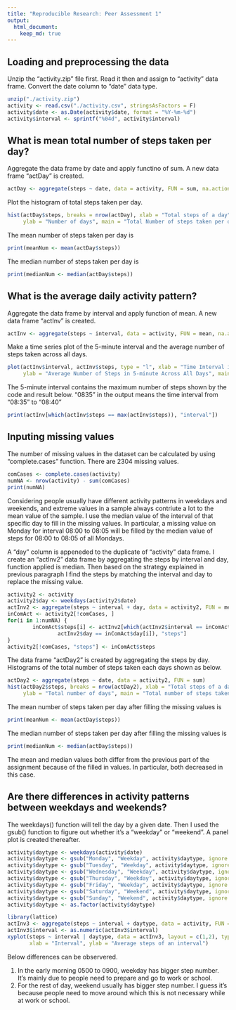 ```yaml
---
title: "Reproducible Research: Peer Assessment 1"
output: 
  html_document:
    keep_md: true
---
```



## Loading and preprocessing the data
Unzip the "activity.zip" file first. Read it then and assign to "activity" data frame. Convert the date column to "date" data type.
```r
unzip("./activity.zip")
activity <- read.csv("./activity.csv", stringsAsFactors = F)
activity$date <- as.Date(activity$date, format = "%Y-%m-%d")
activity$interval <- sprintf("%04d", activity$interval)
```

## What is mean total number of steps taken per day?
Aggregate the data frame by date and apply functino of sum. A new data frame "actDay" is created.
```r
actDay <- aggregate(steps ~ date, data = activity, FUN = sum, na.action = na.omit)
```
Plot the histogram of total steps taken per day.
```r
hist(actDay$steps, breaks = nrow(actDay), xlab = "Total steps of a day", 
     ylab = "Number of days", main = "Total Number of steps taken per day")
```

The mean number of steps taken per day is
```r
print(meanNum <- mean(actDay$steps))
```
The median number of steps taken per day is
```r
print(medianNum <- median(actDay$steps))
```

## What is the average daily activity pattern?
Aggregate the data frame by interval and apply function of mean. A new data frame "actInv" is created.
```r
actInv <- aggregate(steps ~ interval, data = activity, FUN = mean, na.action = na.omit)
```
Make a time series plot of the 5-minute interval and the average number of steps taken across all days.
```r
plot(actInv$interval, actInv$steps, type = "l", xlab = "Time Interval in 5 minutes",
     ylab = "Average Number of Steps in 5-minute Across All Days", main = "Average Daily Activity Pattern")
```

The 5-minute interval contains the maximum number of steps shown by the code and result below. "0835" in the output means the time interval  from "08:35" to "08:40"
```r
print(actInv[which(actInv$steps == max(actInv$steps)), "interval"])
```


## Inputing missing values
The number of missing values in the dataset can be calculated by using "complete.cases" function. There are 2304 missing values.
```r
comCases <- complete.cases(activity)
numNA <- nrow(activity) - sum(comCases)
print(numNA)
```
Considering people usually have different activity patterns in weekdays and weekends, and extreme values in a sample always contriute a lot to the mean value of the sample. I use the median value of the interval of that specific day to fill in the missing values. In particular, a missing value on Monday for interval 08:00 to 08:05 will be filled by the median value of steps for 08:00 to 08:05 of all Mondays.

A "day" column is appeneded to the duplicate of "activity" data frame. I create an "actInv2" data frame by aggregating the steps by interval and day, function applied is median. Then based on the strategy explained in previous paragraph I find the steps by matching the interval and day to replace the missing value.
```r
activity2 <- activity
activity2$day <- weekdays(activity2$date)
actInv2 <- aggregate(steps ~ interval + day, data = activity2, FUN = median)
inComAct <- activity2[!comCases, ]
for(i in 1:numNA) {
        inComAct$steps[i] <- actInv2[which(actInv2$interval == inComAct$interval[i] &
                actInv2$day == inComAct$day[i]), "steps"]
}
activity2[!comCases, "steps"] <- inComAct$steps
```
The data frame "actDay2" is created by aggregating the steps by day. Histograms of the total number of steps taken each days shown as below.
```r
actDay2 <- aggregate(steps ~ date, data = activity2, FUN = sum)
hist(actDay2$steps, breaks = nrow(actDay2), xlab = "Total steps of a day",
     ylab = "Total number of days", main = "Total number of steps taken per day")
```

The mean number of steps taken per day after filling the missing values is
```r
print(meanNum <- mean(actDay$steps))
```
The median number of steps taken per day after filling the missing values is
```r
print(medianNum <- median(actDay$steps))
```
The mean and median values both differ from the previous part of the assignment because of the filled in values. In particular, both decreased in this case.

## Are there differences in activity patterns between weekdays and weekends?
The weekdays() function will tell the day by a given date. Then I used the gsub() function to figure out whether it's a "weekday" or "weekend". A panel plot is created thereafter.
```r
activity$daytype <- weekdays(activity$date)
activity$daytype <- gsub("Monday", "Weekday", activity$daytype, ignore.case = TRUE)
activity$daytype <- gsub("Tuesday", "Weekday", activity$daytype, ignore.case = TRUE)
activity$daytype <- gsub("Wednesday", "Weekday", activity$daytype, ignore.case = TRUE)
activity$daytype <- gsub("Thursday", "Weekday", activity$daytype, ignore.case = TRUE)
activity$daytype <- gsub("Friday", "Weekday", activity$daytype, ignore.case = TRUE)
activity$daytype <- gsub("Saturday", "Weekend", activity$daytype, ignore.case = TRUE)
activity$daytype <- gsub("Sunday", "Weekend", activity$daytype, ignore.case = TRUE)
activity$daytype <- as.factor(activity$daytype)

library(lattice)
actInv3 <- aggregate(steps ~ interval + daytype, data = activity, FUN = mean)
actInv3$interval <- as.numeric(actInv3$interval)
xyplot(steps ~ interval | daytype, data = actInv3, layout = c(1,2), type = "l",
       xlab = "Interval", ylab = "Average steps of an interval")
```

Below differences can be observered.

1. In the early morning 0500 to 0900, weekday has bigger step number. It's mainly due to people need to prepare and go to work or school.
2. For the rest of day, weekend usually has bigger step number. I guess it's because people need to move around which this is not necessary while at work or school.
